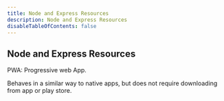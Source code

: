 ```yaml
---
title: Node and Express Resources
description: Node and Express Resources
disableTableOfContents: false
---
```


## Node and Express Resources

PWA: Progressive web App.

Behaves in a similar way to native apps, but does not require downloading from app or play store.
